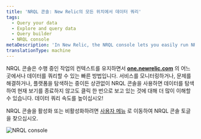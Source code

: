 ```yaml
---
title: 'NRQL 콘솔: New Relic의 모든 위치에서 데이터 쿼리'
tags:
  - Query your data
  - Explore and query data
  - Query builder
  - NRQL console
metaDescription: 'In New Relic, the NRQL console lets you easily run NRQL queries from anywhere on the platform.'
translationType: machine
---
```



NRQL 콘솔은 수행 중인 작업의 컨텍스트를 유지하면서 **[one.newrelic.com](https://one.newrelic.com/all-capabilities)** 의 어느 곳에서나 데이터를 쿼리할 수 있는 빠른 방법입니다. 서비스를 모니터링하거나, 문제를 해결하거나, 플랫폼을 탐색하는 중이든 상관없이 NRQL 콘솔을 사용하면 데이터를 탐색하여 현재 보기를 종료하지 않고도 클릭 한 번으로 보고 있는 것에 대해 더 많이 이해할 수 있습니다. 데이터 쿼리 속도를 높이십시오!

NRQL 콘솔을 활성화 또는 비활성화하려면 [사용자 메뉴](/docs/accounts/accounts-billing/general-account-settings/intro-account-settings) 로 이동하여 NRQL 콘솔 토글을 찾으십시오.

<img
  title="NRQL console"
  alt="NRQL console"
  src={queriesNrqlNrqlConsole}
/>